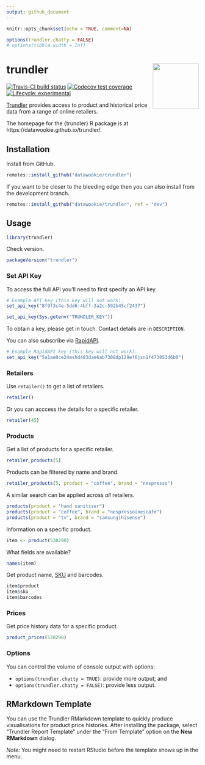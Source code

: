 ```yaml
---
output: github_document
---
```


```r
knitr::opts_chunk$set(echo = TRUE, comment=NA)

options(trundler.chatty = FALSE)
# options(tibble.width = Inf)
```

<!-- README.md is generated from README.Rmd. Please edit that file -->

# trundler <img src="man/figures/logo.png" align="right" alt="" width="120" />

[![Travis-CI build status](https://travis-ci.org/datawookie/trundler.svg?branch=master)](https://travis-ci.org/datawookie/trundler)
[![Codecov test coverage](https://img.shields.io/codecov/c/github/datawookie/trundler.svg)](https://codecov.io/github/datawookie/trundler)
[![Lifecycle: experimental](https://img.shields.io/badge/lifecycle-experimental-orange.svg)](https://www.tidyverse.org/lifecycle/#experimental)

[Trundler](https://www.trundler.dev) provides access to product and historical price data from a range of online retailers.

The homepage for the {trundler} R package is at https://datawookie.github.io/trundler/.

## Installation

Install from GitHub.

```r
remotes::install_github("datawookie/trundler")
```

If you want to be closer to the bleeding edge then you can also install from the development branch.

```r
remotes::install_github("datawookie/trundler", ref = "dev")
```

## Usage

```r
library(trundler)
```

Check version.

```r
packageVersion("trundler")
```

### Set API Key

To access the full API you'll need to first specify an API key.

```r
# Example API key (this key will not work).
set_api_key("8f9f3c4e-5dd6-4bff-3a2c-592b45cf2437")
```

```r
set_api_key(Sys.getenv("TRUNDLER_KEY"))
```

To obtain a key, please get in touch. Contact details are in `DESCRIPTION`.

You can also subscribe via [RapidAPI](https://rapidapi.com/datawookie/api/trundler).

```r
# Example RapidAPI key (this key will not work).
set_api_key("5a1ae0ce24mshd483dae6ab7308dp129ef6jsn1f473053d6b0")
```

### Retailers

Use `retailer()` to get a list of retailers.

```r
retailer()
```

Or you can acccess the details for a specific retailer.

```r
retailer(45)
```

### Products

Get a list of products for a specific retailer.

```r
retailer_products(5)
```

Products can be filtered by name and brand.

```r
retailer_products(5, product = "coffee", brand = "nespresso")
```

A similar search can be applied across *all* retailers.

```r
products(product = "hand sanitiser")
products(product = "coffee", brand = "nespresso|nescafe")
products(product = "tv", brand = "samsung|hisense")
```

Information on a specific product.

```r
item <- product(530290)
```

What fields are available?

```r
names(item)
```

Get product name, [SKU](https://en.wikipedia.org/wiki/Stock_keeping_unit) and barcodes.

```r
item$product
item$sku
item$barcodes
```

### Prices

Get price history data for a specific product.


```r
product_prices(530290)
```

### Options

You can control the volume of console output with options:

* `options(trundler.chatty = TRUE)`: provide more output; and
* `options(trundler.chatty = FALSE)`: provide less output.

## RMarkdown Template

You can use the Trundler RMarkdown template to quickly produce visualisations for product price histories.  After installing the package, select "Trundler Report Template" under the "From Template" option on the **New RMarkdown** dialog.

_Note:_ You might need to restart RStudio before the template shows up in the menu.
